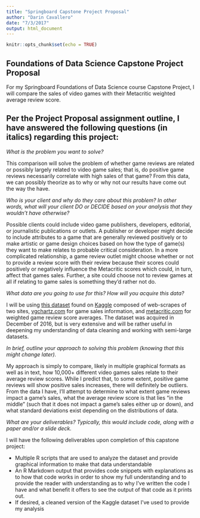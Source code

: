 ```yaml
---
title: "Springboard Capstone Project Proposal"
author: "Darin Cavallero"
date: "7/3/2017"
output: html_document
---
```


```r
knitr::opts_chunk$set(echo = TRUE)
```

## Foundations of Data Science Capstone Project Proposal

For my Springboard Foundations of Data Science course Capstone Project, I will compare the sales of video games with their Metacritic weighted average review score. 

Per the Project Proposal assignment outline, I have answered the following questions (in italics) regarding this project:
---
*What is the problem you want to solve?*

This comparison will solve the problem of whether game reviews are related or possibly largely related to video game sales; that is, do positive game reviews necessarily correlate with high sales of that game? From this data, we can possibly theorize as to why or why not our results have come out the way the have.
  
*Who is your client and why do they care about this problem? In other words, what will your client DO or DECIDE based on your analysis that they wouldn’t have otherwise?*

Possible clients could include video game publishers, developers, editorial, or journalistic publications or outlets. A publisher or developer might decide to include attributes to a game that are generally reviewed positively or to make artistic or game design choices based on how the type of game(s) they want to make relates to probable critical consideration. In a more complicated relationship, a game review outlet might choose whether or not to provide a review score with their review because their scores could positively or negatively influence the Metacritic scores which could, in turn, affect that games sales. Further, a site could choose not to review games at all if relating to game sales is something they'd rather not do.
  
*What data are you going to use for this? How will you acquire this data?*

I will be using [this dataset](https://www.kaggle.com/rush4ratio/video-game-sales-with-ratings) found on [Kaggle](https://www.kaggle.com/) composed of web-scrapes of two sites, [vgchartz.com](http://www.vgchartz.com) for game sales information, and [metacritic.com](http://www.metacritic.com) for weighted game review score averages.
The dataset was acquired in December of 2016, but is very extensive and will be rather useful in deepening my understanding of data cleaning and working with semi-large datasets.
  
*In brief, outline your approach to solving this problem (knowing that this might change later).*

My approach is simply to compare, likely in multiple graphical formats as well as in text, how 10,000+ different video games sales relate to their average review scores. While I predict that, to some extent, positive game reviews will show positive sales increases, there will definitely be outliers. From the data I have, I'll attempt to determine to what extent game reviews impact a game's sales, what the average review score is that lies "in the middle" (such that it does not impact a game's sales either up or down), and what standard deviations exist depending on the distributions of data.
  
*What are your deliverables? Typically, this would include code, along with a paper and/or a slide deck.*

I will have the following deliverables upon completion of this capstone project:

* Multiple R scripts that are used to analyze the dataset and provide graphical information to make that data understandable
* An R Markdown output that provides code snippets with explanations as to how that code works in order to show my full understanding and to provide the reader with understanding as to why I've written the code I have and what benefit it offers to see the output of that code as it prints out.
* If desired, a cleaned version of the Kaggle dataset I've used to provide my analysis

